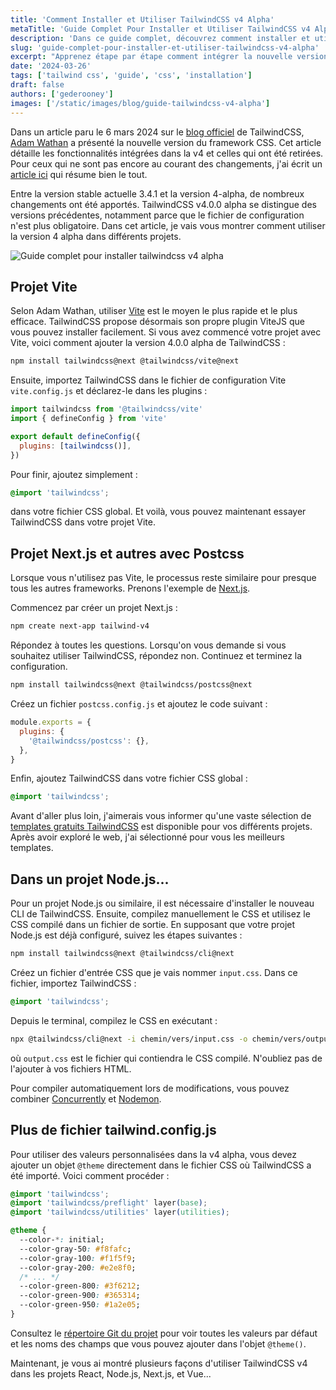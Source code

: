 ```yaml
---
title: 'Comment Installer et Utiliser TailwindCSS v4 Alpha'
metaTitle: 'Guide Complet Pour Installer et Utiliser TailwindCSS v4 Alpha'
description: 'Dans ce guide complet, découvrez comment installer et utiliser la nouvelle version de TailwindCSS v4 dans vos projets, avec des étapes simples et des exemples concrets.'
slug: 'guide-complet-pour-installer-et-utiliser-tailwindcss-v4-alpha'
excerpt: "Apprenez étape par étape comment intégrer la nouvelle version de TailwindCSS dans vos projets. Découvrez les nouveautés sans avoir besoin d'un fichier config.js et explorez de nouvelles façons de configurer."
date: '2024-03-26'
tags: ['tailwind css', 'guide', 'css', 'installation']
draft: false
authors: ['gederooney']
images: ['/static/images/blog/guide-tailwindcss-v4-alpha']
---
```


Dans un article paru le 6 mars 2024 sur le [blog officiel](https://tailwindcss.com/blog) de TailwindCSS, [Adam Wathan](https://twitter.com/adamwathan) a présenté la nouvelle version du framework CSS. Cet article détaille les fonctionnalités intégrées dans la v4 et celles qui ont été retirées. Pour ceux qui ne sont pas encore au courant des changements, j'ai écrit un [article ici](/blog/tailwind-css-v4-va-tout-changer) qui résume bien le tout.

Entre la version stable actuelle 3.4.1 et la version 4-alpha, de nombreux changements ont été apportés. TailwindCSS v4.0.0 alpha se distingue des versions précédentes, notamment parce que le fichier de configuration n'est plus obligatoire. Dans cet article, je vais vous montrer comment utiliser la version 4 alpha dans différents projets.

<Image
  width={1280}
  height={600}
  src="/static/images/blog/guide-tailwindcss-v4-alpha.webp"
  alt="Guide complet pour installer tailwindcss v4 alpha"
/>

## Projet Vite

Selon Adam Wathan, utiliser [Vite](https://vitejs.dev/) est le moyen le plus rapide et le plus efficace. TailwindCSS propose désormais son propre plugin ViteJS que vous pouvez installer facilement. Si vous avez commencé votre projet avec Vite, voici comment ajouter la version 4.0.0 alpha de TailwindCSS :

```bash
npm install tailwindcss@next @tailwindcss/vite@next
```

Ensuite, importez TailwindCSS dans le fichier de configuration Vite `vite.config.js` et déclarez-le dans les plugins :

```javascript
import tailwindcss from '@tailwindcss/vite'
import { defineConfig } from 'vite'

export default defineConfig({
  plugins: [tailwindcss()],
})
```

Pour finir, ajoutez simplement :

```css
@import 'tailwindcss';
```

dans votre fichier CSS global. Et voilà, vous pouvez maintenant essayer TailwindCSS dans votre projet Vite.

## Projet Next.js et autres avec Postcss

Lorsque vous n'utilisez pas Vite, le processus reste similaire pour presque tous les autres frameworks. Prenons l'exemple de [Next.js](https://nextjs.org/).

Commencez par créer un projet Next.js :

```bash
npm create next-app tailwind-v4
```

Répondez à toutes les questions. Lorsqu'on vous demande si vous souhaitez utiliser TailwindCSS, répondez non. Continuez et terminez la configuration.

```bash
npm install tailwindcss@next @tailwindcss/postcss@next
```

Créez un fichier `postcss.config.js` et ajoutez le code suivant :

```javascript
module.exports = {
  plugins: {
    '@tailwindcss/postcss': {},
  },
}
```

Enfin, ajoutez TailwindCSS dans votre fichier CSS global :

```css
@import 'tailwindcss';
```

Avant d'aller plus loin, j'aimerais vous informer qu'une vaste sélection de [templates gratuits TailwindCSS](http://localhost:3000/templates) est disponible pour vos différents projets. Après avoir exploré le web, j'ai sélectionné pour vous les meilleurs templates.

## Dans un projet Node.js...

Pour un projet Node.js ou similaire, il est nécessaire d'installer le nouveau CLI de TailwindCSS. Ensuite, compilez manuellement le CSS et utilisez le CSS compilé dans un fichier de sortie. En supposant que votre projet Node.js est déjà configuré, suivez les étapes suivantes :

```bash
npm install tailwindcss@next @tailwindcss/cli@next
```

Créez un fichier d'entrée CSS que je vais nommer `input.css`. Dans ce fichier, importez TailwindCSS :

```css
@import 'tailwindcss';
```

Depuis le terminal, compilez le CSS en exécutant :

```bash
npx @tailwindcss/cli@next -i chemin/vers/input.css -o chemin/vers/output.css
```

où `output.css` est le fichier qui contiendra le CSS compilé. N'oubliez pas de l'ajouter à vos fichiers HTML.

Pour compiler automatiquement lors de modifications, vous pouvez combiner [Concurrently](https://www.npmjs.com/package/concurrently) et [Nodemon](https://www.npmjs.com/package/nodemon).

## Plus de fichier tailwind.config.js

Pour utiliser des valeurs personnalisées dans la v4 alpha, vous devez ajouter un objet `@theme` directement dans le fichier CSS où TailwindCSS a été importé. Voici comment procéder :

```css
@import 'tailwindcss';
@import 'tailwindcss/preflight' layer(base);
@import 'tailwindcss/utilities' layer(utilities);

@theme {
  --color-*: initial;
  --color-gray-50: #f8fafc;
  --color-gray-100: #f1f5f9;
  --color-gray-200: #e2e8f0;
  /* ... */
  --color-green-800: #3f6212;
  --color-green-900: #365314;
  --color-green-950: #1a2e05;
}
```

Consultez le [répertoire Git du projet](https://github.com/tailwindlabs/tailwindcss/blob/next/packages/tailwindcss/theme.css) pour voir toutes les valeurs par défaut et les noms des champs que vous pouvez ajouter dans l'objet `@theme()`.

Maintenant, je vous ai montré plusieurs façons d'utiliser TailwindCSS v4 dans les projets React, Node.js, Next.js, et Vue...
